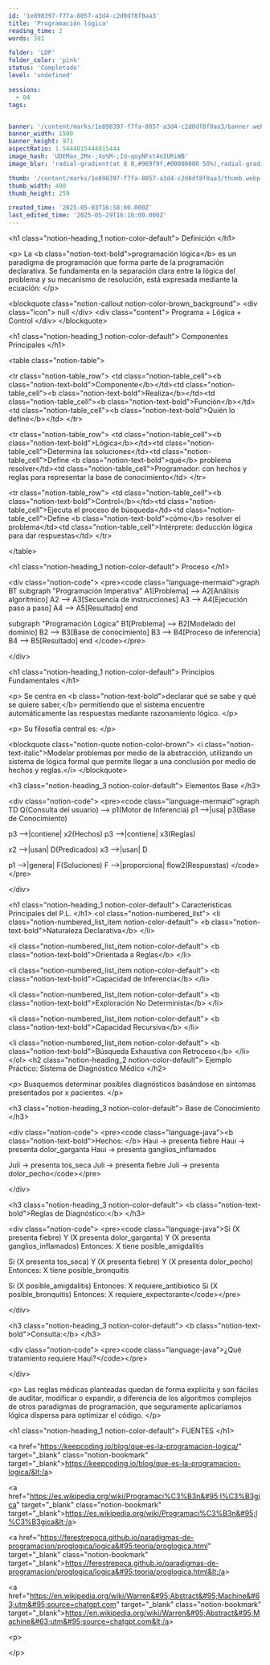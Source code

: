 ```yaml
---
id: '1e898397-f7fa-8057-a3d4-c2d0df8f0aa3'
title: 'Programación lógica'
reading_time: 2
words: 381

folder: 'LDP'
folder_color: 'pink'
status: 'Completado'
level: 'undefined'

sessions:
  - 04
tags:


banner: '/content/marks/1e898397-f7fa-8057-a3d4-c2d0df8f0aa3/banner.webp'
banner_width: 1500
banner_height: 971
aspectRatio: 1.5444015444015444
image_hash: 'UDEMax_2Mx-;Xo%M-;IU~qoyNFxt4nIURiWB'
image_blur: 'radial-gradient(at 0 0,#969f9f,#00000000 50%),radial-gradient(at 33% 0,#89939a,#00000000 50%),radial-gradient(at 67% 0,#818c99,#00000000 50%),radial-gradient(at 100% 0,#76808e,#00000000 50%),radial-gradient(at 0 50%,#a3a6ac,#00000000 50%),radial-gradient(at 33% 50%,#91979c,#00000000 50%),radial-gradient(at 67% 50%,#7d888d,#00000000 50%),radial-gradient(at 100% 50%,#717a86,#00000000 50%),radial-gradient(at 0 100%,#625f5e,#00000000 50%),radial-gradient(at 33% 100%,#535556,#00000000 50%),radial-gradient(at 67% 100%,#656d72,#00000000 50%),radial-gradient(at 100% 100%,#5b5e68,#00000000 50%)'

thumb: '/content/marks/1e898397-f7fa-8057-a3d4-c2d0df8f0aa3/thumb.webp'
thumb_width: 400
thumb_height: 259

created_time: '2025-05-03T16:58:00.000Z'
last_edited_time: '2025-05-29T16:16:00.000Z'
---
```

&lt;h1 class=&quot;notion-heading&#95;1 notion-color-default&quot;&gt;
 Definición
&lt;/h1&gt;
  
&lt;p&gt;
 La &lt;b class=&quot;notion-text-bold&quot;&gt;programación lógica&lt;/b&gt; es un paradigma de programación que forma parte de la programación declarativa. Se fundamenta en la separación clara entre la lógica del problema y su mecanismo de resolución&#44; está expresada mediante la ecuación:
&lt;/p&gt;
  
&lt;blockquote class=&quot;notion-callout notion-color-brown&#95;background&quot;&gt;
 &lt;div class=&quot;icon&quot;&gt;
 null
 &lt;/div&gt; 
 &lt;div class=&quot;content&quot;&gt;
Programa = Lógica &#43; Control
 &lt;/div&gt;
&lt;/blockquote&gt;
  
&lt;h1 class=&quot;notion-heading&#95;1 notion-color-default&quot;&gt;
 Componentes Principales
&lt;/h1&gt;
  
&lt;table class=&quot;notion-table&quot;&gt;
 
&lt;tr class=&quot;notion-table&#95;row&quot;&gt;
 &lt;td class=&quot;notion-table&#95;cell&quot;&gt;&lt;b class=&quot;notion-text-bold&quot;&gt;Componente&lt;/b&gt;&lt;/td&gt;&lt;td class=&quot;notion-table&#95;cell&quot;&gt;&lt;b class=&quot;notion-text-bold&quot;&gt;Realiza&lt;/b&gt;&lt;/td&gt;&lt;td class=&quot;notion-table&#95;cell&quot;&gt;&lt;b class=&quot;notion-text-bold&quot;&gt;Función&lt;/b&gt;&lt;/td&gt;&lt;td class=&quot;notion-table&#95;cell&quot;&gt;&lt;b class=&quot;notion-text-bold&quot;&gt;Quién lo define&lt;/b&gt;&lt;/td&gt;
&lt;/tr&gt;
  
&lt;tr class=&quot;notion-table&#95;row&quot;&gt;
 &lt;td class=&quot;notion-table&#95;cell&quot;&gt;&lt;b class=&quot;notion-text-bold&quot;&gt;Lógica&lt;/b&gt;&lt;/td&gt;&lt;td class=&quot;notion-table&#95;cell&quot;&gt;Determina las soluciones&lt;/td&gt;&lt;td class=&quot;notion-table&#95;cell&quot;&gt;Define &lt;b class=&quot;notion-text-bold&quot;&gt;qué&lt;/b&gt; problema resolver&lt;/td&gt;&lt;td class=&quot;notion-table&#95;cell&quot;&gt;Programador: con hechos y reglas para representar la base de conocimiento&lt;/td&gt;
&lt;/tr&gt;
  
&lt;tr class=&quot;notion-table&#95;row&quot;&gt;
 &lt;td class=&quot;notion-table&#95;cell&quot;&gt;&lt;b class=&quot;notion-text-bold&quot;&gt;Control&lt;/b&gt;&lt;/td&gt;&lt;td class=&quot;notion-table&#95;cell&quot;&gt;Ejecuta el proceso de búsqueda&lt;/td&gt;&lt;td class=&quot;notion-table&#95;cell&quot;&gt;Define &lt;b class=&quot;notion-text-bold&quot;&gt;cómo&lt;/b&gt; resolver el problema&lt;/td&gt;&lt;td class=&quot;notion-table&#95;cell&quot;&gt;Intérprete: deducción lógica para dar respuestas&lt;/td&gt;
&lt;/tr&gt;
  
&lt;/table&gt;
  
&lt;h1 class=&quot;notion-heading&#95;1 notion-color-default&quot;&gt;
 Proceso
&lt;/h1&gt;
  
&lt;div class=&quot;notion-code&quot;&gt;
 &lt;pre&gt;&lt;code class=&quot;language-mermaid&quot;&gt;graph BT
 subgraph &quot;Programaci&#243;n Imperativa&quot;
  A1[Problema] --&#62; A2[An&#225;lisis algor&#237;tmico]
  A2 --&#62; A3[Secuencia de instrucciones]
  A3 --&#62; A4[Ejecuci&#243;n paso a paso]
  A4 --&#62; A5[Resultado]
 end

 subgraph &quot;Programaci&#243;n L&#243;gica&quot;
  B1[Problema] --&#62; B2[Modelado del dominio]
  B2 --&#62; B3[Base de conocimiento]
  B3 --&#62; B4[Proceso de inferencia]
  B4 --&#62; B5[Resultado]
 end
&lt;/code&gt;&lt;/pre&gt;
 
&lt;/div&gt;
  
&lt;h1 class=&quot;notion-heading&#95;1 notion-color-default&quot;&gt;
 Principios Fundamentales
&lt;/h1&gt;
  
&lt;p&gt;
 Se centra en &lt;b class=&quot;notion-text-bold&quot;&gt;declarar qué se sabe y qué se quiere saber&#44;&lt;/b&gt; permitiendo que el sistema encuentre automáticamente las respuestas mediante razonamiento lógico. 
&lt;/p&gt;
  
&lt;p&gt;
 Su filosofía central es:
&lt;/p&gt;
  
&lt;blockquote class=&quot;notion-quote notion-color-brown&quot;&gt;
 &lt;i class=&quot;notion-text-italic&quot;&gt;Modelar problemas por medio de la abstracción&#44; utilizando un sistema de lógica formal que permite llegar a una conclusión por medio de hechos y reglas.&lt;/i&gt;
&lt;/blockquote&gt;
  
&lt;h3 class=&quot;notion-heading&#95;3 notion-color-default&quot;&gt;
 Elementos Base
&lt;/h3&gt;
  
&lt;div class=&quot;notion-code&quot;&gt;
 &lt;pre&gt;&lt;code class=&quot;language-mermaid&quot;&gt;graph TD
 Q&#40;Consulta del usuario&#41; --&#62; p1&#40;Motor de Inferencia&#41;
 p1 --&#62;|usa| p3&#40;Base de Conocimiento&#41;

 p3 --&#62;|contiene| x2&#40;Hechos&#41;
 p3 --&#62;|contiene| x3&#40;Reglas&#41;

 x2 --&#62;|usan| D&#40;Predicados&#41;
 x3 --&#62;|usan| D

 p1 --&#62;|genera| F&#40;Soluciones&#41;
 F --&#62;|proporciona| flow2&#40;Respuestas&#41;
&lt;/code&gt;&lt;/pre&gt;
 
&lt;/div&gt;
  
&lt;h1 class=&quot;notion-heading&#95;1 notion-color-default&quot;&gt;
 Características Principales del P.L.
&lt;/h1&gt;
  &lt;ol class=&quot;notion-numbered&#95;list&quot;&gt;
&lt;li class=&quot;notion-numbered&#95;list&#95;item notion-color-default&quot;&gt;
 &lt;b class=&quot;notion-text-bold&quot;&gt;Naturaleza Declarativa&lt;/b&gt;
&lt;/li&gt;
  
&lt;li class=&quot;notion-numbered&#95;list&#95;item notion-color-default&quot;&gt;
 &lt;b class=&quot;notion-text-bold&quot;&gt;Orientada a Reglas&lt;/b&gt;
&lt;/li&gt;
  
&lt;li class=&quot;notion-numbered&#95;list&#95;item notion-color-default&quot;&gt;
 &lt;b class=&quot;notion-text-bold&quot;&gt;Capacidad de Inferencia&lt;/b&gt;
&lt;/li&gt;
  
&lt;li class=&quot;notion-numbered&#95;list&#95;item notion-color-default&quot;&gt;
 &lt;b class=&quot;notion-text-bold&quot;&gt;Exploración No Determinista&lt;/b&gt;
&lt;/li&gt;
  
&lt;li class=&quot;notion-numbered&#95;list&#95;item notion-color-default&quot;&gt;
 &lt;b class=&quot;notion-text-bold&quot;&gt;Capacidad Recursiva&lt;/b&gt;
&lt;/li&gt;
  
&lt;li class=&quot;notion-numbered&#95;list&#95;item notion-color-default&quot;&gt;
 &lt;b class=&quot;notion-text-bold&quot;&gt;Búsqueda Exhaustiva con Retroceso&lt;/b&gt;
&lt;/li&gt;
  &lt;/ol&gt;
&lt;h2 class=&quot;notion-heading&#95;2 notion-color-default&quot;&gt;
 Ejemplo Práctico: Sistema de Diagnóstico Médico
&lt;/h2&gt;
  
&lt;p&gt;
 Busquemos determinar posibles diagnósticos basándose en síntomas presentados por x pacientes.
&lt;/p&gt;
  
&lt;h3 class=&quot;notion-heading&#95;3 notion-color-default&quot;&gt;
 Base de Conocimiento
&lt;/h3&gt;
  
&lt;div class=&quot;notion-code&quot;&gt;
 &lt;pre&gt;&lt;code class=&quot;language-java&quot;&gt;&#60;b class=&quot;notion-text-bold&quot;&#62;Hechos:
&#60;/b&#62;
Haui -&#62; presenta fiebre
Haui -&#62; presenta dolor&#95;garganta
Haui -&#62; presenta ganglios&#95;inflamados

Juli -&#62; presenta tos&#95;seca
Juli -&#62; presenta fiebre
Juli -&#62; presenta dolor&#95;pecho&lt;/code&gt;&lt;/pre&gt;
 
&lt;/div&gt;
  
&lt;h3 class=&quot;notion-heading&#95;3 notion-color-default&quot;&gt;
 &lt;b class=&quot;notion-text-bold&quot;&gt;Reglas de Diagnóstico:&lt;/b&gt;
&lt;/h3&gt;
  
&lt;div class=&quot;notion-code&quot;&gt;
 &lt;pre&gt;&lt;code class=&quot;language-java&quot;&gt;Si &#40;X presenta fiebre&#41; Y &#40;X presenta dolor&#95;garganta&#41; Y 
	 &#40;X presenta ganglios&#95;inflamados&#41; 
	 Entonces: X tiene posible&#95;amigdalitis

Si &#40;X presenta tos&#95;seca&#41; Y &#40;X presenta fiebre&#41; Y 
	 &#40;X presenta dolor&#95;pecho&#41;
	 Entonces: X tiene posible&#95;bronquitis
	 
Si &#40;X posible&#95;amigdalitis&#41; Entonces: X requiere&#95;antibiotico
Si &#40;X posible&#95;bronquitis&#41; Entonces: X requiere&#95;expectorante&lt;/code&gt;&lt;/pre&gt;
 
&lt;/div&gt;
  
&lt;h3 class=&quot;notion-heading&#95;3 notion-color-default&quot;&gt;
 &lt;b class=&quot;notion-text-bold&quot;&gt;Consulta:&lt;/b&gt;
&lt;/h3&gt;
  
&lt;div class=&quot;notion-code&quot;&gt;
 &lt;pre&gt;&lt;code class=&quot;language-java&quot;&gt;&#191;Qu&#233; tratamiento requiere Haui&#63;&lt;/code&gt;&lt;/pre&gt;
 
&lt;/div&gt;
  
&lt;p&gt;
 Las reglas médicas planteadas quedan de forma explícita y son fáciles de auditar&#44; modificar o expandir&#44; a diferencia de los algoritmos complejos de otros paradigmas de programación&#44; que seguramente aplicaríamos lógica dispersa para optimizar el código.
&lt;/p&gt;
  
&lt;h1 class=&quot;notion-heading&#95;1 notion-color-default&quot;&gt;
 FUENTES
&lt;/h1&gt;
  
  &lt;a href=&quot;https://keepcoding.io/blog/que-es-la-programacion-logica/&quot; target=&quot;&#95;blank&quot; class=&quot;notion-bookmark&quot; target=&quot;&#95;blank&quot;&gt;https://keepcoding.io/blog/que-es-la-programacion-logica/&lt;/a&gt;
 
  &lt;a href=&quot;https://es.wikipedia.org/wiki/Programaci%C3%B3n&#95;l%C3%B3gica&quot; target=&quot;&#95;blank&quot; class=&quot;notion-bookmark&quot; target=&quot;&#95;blank&quot;&gt;https://es.wikipedia.org/wiki/Programaci%C3%B3n&#95;l%C3%B3gica&lt;/a&gt;
 
  &lt;a href=&quot;https://ferestrepoca.github.io/paradigmas-de-programacion/proglogica/logica&#95;teoria/proglogica.html&quot; target=&quot;&#95;blank&quot; class=&quot;notion-bookmark&quot; target=&quot;&#95;blank&quot;&gt;https://ferestrepoca.github.io/paradigmas-de-programacion/proglogica/logica&#95;teoria/proglogica.html&lt;/a&gt;
 
  &lt;a href=&quot;https://en.wikipedia.org/wiki/Warren&#95;Abstract&#95;Machine&#63;utm&#95;source=chatgpt.com&quot; target=&quot;&#95;blank&quot; class=&quot;notion-bookmark&quot; target=&quot;&#95;blank&quot;&gt;https://en.wikipedia.org/wiki/Warren&#95;Abstract&#95;Machine&#63;utm&#95;source=chatgpt.com&lt;/a&gt;
 
&lt;p&gt;
 
&lt;/p&gt;
  